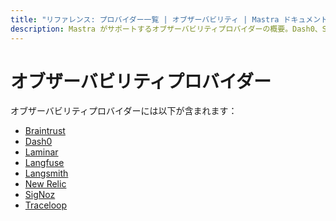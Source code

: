 ---
title: "リファレンス: プロバイダー一覧 | オブザーバビリティ | Mastra ドキュメント"
description: Mastra がサポートするオブザーバビリティプロバイダーの概要。Dash0、SigNoz、Braintrust、Langfuse などを含みます。
---

# オブザーバビリティプロバイダー

オブザーバビリティプロバイダーには以下が含まれます：

- [Braintrust](./providers/braintrust.mdx)
- [Dash0](./providers/dash0.mdx)
- [Laminar](./providers/laminar.mdx)
- [Langfuse](./providers/langfuse.mdx)
- [Langsmith](./providers/langsmith.mdx)
- [New Relic](./providers/new-relic.mdx)
- [SigNoz](./providers/signoz.mdx)
- [Traceloop](./providers/traceloop.mdx)
